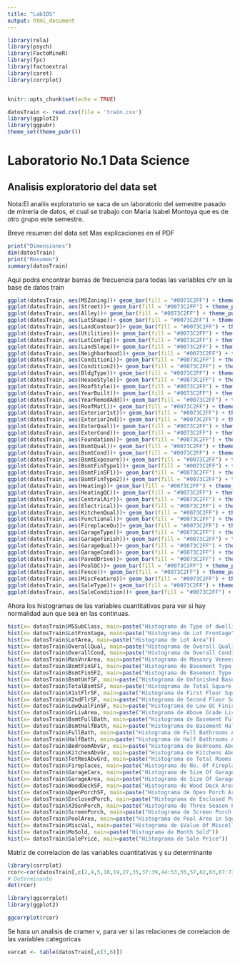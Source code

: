 ---
title: "Lab1DS"
output: html_document
---

```{r}
library(rela)
library(psych)
library(FactoMineR)
library(fpc)
library(factoextra)
library(caret)
library(corrplot)



```

```{r setup, include=FALSE}
knitr::opts_chunk$set(echo = TRUE)
```
```{r, include=FALSE}
datosTrain <- read.csv(file = 'train.csv')
library(ggplot2)
library(ggpubr)
theme_set(theme_pubr())
```

# Laboratorio No.1 Data Science
## Analisis exploratorio del data set

Nota:El analiis exploratorio se saca de un laboratorio del semestre pasado de mineria de datos, el cual se trabajo con Maria Isabel Montoya que es de otro grupo este semestre.


Breve resumen del data set
Mas explicaciones en el PDF
```{r echo=FALSE}
print("Dimensiones")
dim(datosTrain)
print("Resumen")
summary(datosTrain)

```


Aqui podrá encontrar barras de frecuencia para todas las  variables chr en la base de datos train

```{r BloqueDeFrecuencia, echo=FALSE}
ggplot(datosTrain, aes(MSZoning))+ geom_bar(fill = "#0073C2FF") + theme_pubclean()
ggplot(datosTrain, aes(Street))+ geom_bar(fill = "#0073C2FF") + theme_pubclean()
ggplot(datosTrain, aes(Alley))+ geom_bar(fill = "#0073C2FF") + theme_pubclean()
ggplot(datosTrain, aes(LotShape))+ geom_bar(fill = "#0073C2FF") + theme_pubclean()
ggplot(datosTrain, aes(LandContour))+ geom_bar(fill = "#0073C2FF") + theme_pubclean()
ggplot(datosTrain, aes(Utilities))+ geom_bar(fill = "#0073C2FF") + theme_pubclean()
ggplot(datosTrain, aes(LotConfig))+ geom_bar(fill = "#0073C2FF") + theme_pubclean()
ggplot(datosTrain, aes(LandSlope))+ geom_bar(fill = "#0073C2FF") + theme_pubclean()
ggplot(datosTrain, aes(Neighborhood))+ geom_bar(fill = "#0073C2FF") + theme_pubclean()
ggplot(datosTrain, aes(Condition1))+ geom_bar(fill = "#0073C2FF") + theme_pubclean()
ggplot(datosTrain, aes(Condition2))+ geom_bar(fill = "#0073C2FF") + theme_pubclean()
ggplot(datosTrain, aes(BldgType))+ geom_bar(fill = "#0073C2FF") + theme_pubclean()
ggplot(datosTrain, aes(HouseStyle))+ geom_bar(fill = "#0073C2FF") + theme_pubclean()
ggplot(datosTrain, aes(RoofStyle))+ geom_bar(fill = "#0073C2FF") + theme_pubclean()
ggplot(datosTrain, aes(YearBuilt))+ geom_bar(fill = "#0073C2FF") + theme_pubclean()
ggplot(datosTrain, aes(YearRemodAdd))+ geom_bar(fill = "#0073C2FF") + theme_pubclean()
ggplot(datosTrain, aes(RoofMatl))+ geom_bar(fill = "#0073C2FF") + theme_pubclean()
ggplot(datosTrain, aes(Exterior1st))+ geom_bar(fill = "#0073C2FF") + theme_pubclean()
ggplot(datosTrain, aes(Exterior2nd))+ geom_bar(fill = "#0073C2FF") + theme_pubclean()
ggplot(datosTrain, aes(ExterQual))+ geom_bar(fill = "#0073C2FF") + theme_pubclean()
ggplot(datosTrain, aes(ExterCond))+ geom_bar(fill = "#0073C2FF") + theme_pubclean()
ggplot(datosTrain, aes(Foundation))+ geom_bar(fill = "#0073C2FF") + theme_pubclean()
ggplot(datosTrain, aes(BsmtQual))+ geom_bar(fill = "#0073C2FF") + theme_pubclean()
ggplot(datosTrain, aes(BsmtCond))+ geom_bar(fill = "#0073C2FF") + theme_pubclean()
ggplot(datosTrain, aes(BsmtExposure))+ geom_bar(fill = "#0073C2FF") + theme_pubclean()
ggplot(datosTrain, aes(BsmtFinType1))+ geom_bar(fill = "#0073C2FF") + theme_pubclean()
ggplot(datosTrain, aes(BsmtFinSF1))+ geom_bar(fill = "#0073C2FF") + theme_pubclean()
ggplot(datosTrain, aes(BsmtFinType2))+ geom_bar(fill = "#0073C2FF") + theme_pubclean()
ggplot(datosTrain, aes(Heating))+ geom_bar(fill = "#0073C2FF") + theme_pubclean()
ggplot(datosTrain, aes(HeatingQC))+ geom_bar(fill = "#0073C2FF") + theme_pubclean()
ggplot(datosTrain, aes(CentralAir))+ geom_bar(fill = "#0073C2FF") + theme_pubclean()
ggplot(datosTrain, aes(Electrical))+ geom_bar(fill = "#0073C2FF") + theme_pubclean()
ggplot(datosTrain, aes(KitchenQual))+ geom_bar(fill = "#0073C2FF") + theme_pubclean()
ggplot(datosTrain, aes(Functional))+ geom_bar(fill = "#0073C2FF") + theme_pubclean()
ggplot(datosTrain, aes(FireplaceQu))+ geom_bar(fill = "#0073C2FF") + theme_pubclean()
ggplot(datosTrain, aes(GarageType))+ geom_bar(fill = "#0073C2FF") + theme_pubclean()
ggplot(datosTrain, aes(GarageFinish))+ geom_bar(fill = "#0073C2FF") + theme_pubclean()
ggplot(datosTrain, aes(GarageQual))+ geom_bar(fill = "#0073C2FF") + theme_pubclean()
ggplot(datosTrain, aes(GarageCond))+ geom_bar(fill = "#0073C2FF") + theme_pubclean()
ggplot(datosTrain, aes(PavedDrive))+ geom_bar(fill = "#0073C2FF") + theme_pubclean()
ggplot(datosTrain, aes(PoolQC))+ geom_bar(fill = "#0073C2FF") + theme_pubclean()
ggplot(datosTrain, aes(Fence))+ geom_bar(fill = "#0073C2FF") + theme_pubclean()
ggplot(datosTrain, aes(MiscFeature))+ geom_bar(fill = "#0073C2FF") + theme_pubclean()
ggplot(datosTrain, aes(SaleType))+ geom_bar(fill = "#0073C2FF") + theme_pubclean()
ggplot(datosTrain, aes(SaleCondition))+ geom_bar(fill = "#0073C2FF") + theme_pubclean()


```

Ahora los histogramas de las variables cuantitativas para ver si hay normalidad aun que sea en las continuas.
```{r BloqueDeHistogramas, echo=FALSE}
hist(x= datosTrain$MSSubClass, main=paste("Histograma de Type of dwelling involved in the sale"))
hist(x= datosTrain$LotFrontage, main=paste("Histograma de Lot Frontage"))
hist(x= datosTrain$LotArea, main=paste("Histograma de Lot Area"))
hist(x= datosTrain$OverallQual, main=paste("Histograma de Overall Quality"))
hist(x= datosTrain$OverallCond, main=paste("Histograma de Overall Condition"))
hist(x= datosTrain$MasVnrArea, main=paste("Histograma de Masonry Veneer Type"))
hist(x= datosTrain$BsmtFinSF1, main=paste("Histograma de Basement Type 1 Square Feet"))
hist(x= datosTrain$BsmtFinSF2, main=paste("Histograma de Basement Type 2 Square Feet"))
hist(x= datosTrain$BsmtUnfSF, main=paste("Histograma de Unfinished Basement Square Feer"))
hist(x= datosTrain$TotalBsmtSF, main=paste("Histograma de Total Square Feet Basement Area"))
hist(x= datosTrain$X1stFlrSF, main=paste("Histograma de First Floor Square Feet"))
hist(x= datosTrain$X2ndFlrSF, main=paste("Histograma de Second Floor Square Feet"))
hist(x= datosTrain$LowQualFinSF, main=paste("Histograma de Low QC Finished Square Feet"))
hist(x= datosTrain$GrLivArea, main=paste("Histograma de Above Grade Living Area"))
hist(x= datosTrain$BsmtFullBath, main=paste("Histograma de Basement Full Bathrooms"))
hist(x= datosTrain$BsmtHalfBath, main=paste("Histograma de Basement Half Bathrooms"))
hist(x= datosTrain$FullBath, main=paste("Histograma de Full Bathrooms Above Grade"))
hist(x= datosTrain$HalfBath, main=paste("Histograma de Half Bathrooms Above Grade"))
hist(x= datosTrain$BedroomAbvGr, main=paste("Histograma de Bedrooms Above Grade"))
hist(x= datosTrain$KitchenAbvGr, main=paste("Histograma de Kitchens Above Grade"))
hist(x= datosTrain$TotRmsAbvGrd, main=paste("Histograma de Total Rooms Above Grade"))
hist(x= datosTrain$Fireplaces, main=paste("Histograma de No. Of Fireplaces"))
hist(x= datosTrain$GarageCars, main=paste("Histograma de Size Of Garage in Car Capacity"))
hist(x= datosTrain$GarageArea, main=paste("Histograma de Size Of Garage in Square Feet"))
hist(x= datosTrain$WoodDeckSF, main=paste("Histograma de Wood Deck Area in SF"))
hist(x= datosTrain$OpenPorchSF, main=paste("Histograma de Open Porch Area in Square Feet"))
hist(x= datosTrain$EnclosedPorch, main=paste("Histograma de Enclosed Porch Area in Square Feet"))
hist(x= datosTrain$X3SsnPorch, main=paste("Histograma de Three Season Porch Area in Square Feet"))
hist(x= datosTrain$ScreenPorch, main=paste("Histograma de Screen Porch Area in Square Feet"))
hist(x= datosTrain$PoolArea, main=paste("Histograma de Pool Area in Square Feet"))
hist(x= datosTrain$MiscVal, main=paste("Histograma de $Value Of Miscellaneous Feature"))
hist(x= datosTrain$MoSold, main=paste("Histograma de Month Sold"))
hist(x= datosTrain$SalePrice, main=paste("Histograma de Sale Price"))


```


Matriz de correlacion de las variables cuantitativas y su determinante

```{r matrices, echo=FALSE}
library(corrplot)
rcor<-cor(datosTrain[,c(2,4,5,18,19,27,35,37:39,44:53,55,57,62,63,67:72,76,77,81)], use = "complete.obs"  )
# Determinante
det(rcor)

```

```{r heatmapDeMatriz}

library(ggcorrplot)
library(ggplot2)

ggcorrplot(rcor)

```

Se hara un analisis de cramer v, para ver si las relaciones de correlacion de las variables categoricas
```{r CramersVParaCaregoricas}
varcat <- table(datosTrain[,c(3,6)])

```

```{r}

```

```{r}

```


